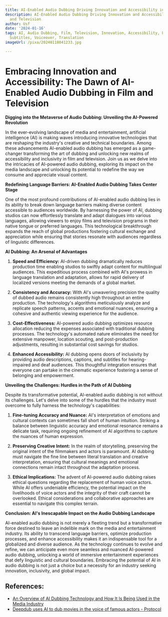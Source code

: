 ```yaml
---
title: AI-Enabled Audio Dubbing Driving Innovation and Accessibility in Film and Television
description: AI-Enabled Audio Dubbing Driving Innovation and Accessibility in Film
  and Television
author: Usf
date: '2024-01-16'
tags: AI, Audio Dubbing, Film, Television, Innovation, Accessibility, Language Barriers,
  Subtitles, Voiceover, Translation
imageUrl: /pixa/20240118041233.jpg

---
```

# Embracing Innovation and Accessibility: The Dawn of AI-Enabled Audio Dubbing in Film and Television

**Digging into the Metaverse of Audio Dubbing: Unveiling the AI-Powered Revolution**

In the ever-evolving landscape of media and entertainment, artificial intelligence (AI) is making waves introducing innovative technologies  that are reshaping the industry's creative and technical boundaries. Among these advancements AI-enabled audio dubbing has emerged  as a game-changer transforming the art of dubbing and unlocking new realms  of accessibility and inclusivity in film and television. Join us as we  delve into the  intricacies of AI-powered audio dubbing,  exploring its impact on the media landscape and unlocking its  potential  to redefine the way we consume and appreciate visual content.

**Redefining Language Barriers: AI-Enabled  Audio Dubbing Takes Center Stage**

One of  the most profound contributions of AI-enabled audio dubbing lies in its ability to break down language barriers making diverse content  accessible to audiences worldwide. By harnessing the power of AI, dubbing studios can now effortlessly translate and  adapt dialogues into various languages, allowing  viewers to enjoy films and  television programs in their native tongue or preferred languages. This technological breakthrough  expands the reach of global  productions  fostering cultural exchange and appreciation while ensuring that stories resonate with audiences  regardless  of linguistic differences.

**AI Dubbing: An Arsenal of Advantages**

1. **Speed and Efficiency:** AI-driven dubbing dramatically reduces production time enabling studios to  swiftly adapt content for multilingual audiences. This expeditious process  combined with AI's prowess in language translation  and adaptation, allows for rapid delivery of localized versions meeting the demands of a global market.

2. **Consistency and Accuracy:** With AI's  unwavering precision the quality of dubbed audio remains consistently high throughout an entire production. The technology's algorithms meticulously analyze and replicate  speech patterns, accents and emotional nuances, ensuring a cohesive and authentic viewing experience for the audience.

3. **Cost-Effectiveness:** AI-powered audio dubbing optimizes resource allocation reducing the expenses associated with traditional  dubbing processes. The technology's  automated nature eliminates  the need  for extensive  manpower, location scouting, and post-production adjustments, resulting in substantial cost savings for studios.

4. **Enhanced Accessibility:** AI dubbing opens doors of  inclusivity by providing audio descriptions, captions, and subtitles for hearing-impaired and deaf  audiences. This thoughtful integration ensures that everyone can partake  in the cinematic experience fostering a sense of belonging and empowerment.

**Unveiling the Challenges: Hurdles in the Path of  AI  Dubbing**

Despite its transformative potential, AI-enabled audio dubbing  is  not without its challenges. Let's delve into some of the hurdles that the industry  must overcome to fully harness the technology's capabilities:

1. **Fine-tuning  Accuracy and Nuance:** AI's  interpretation of emotions and cultural contexts can sometimes fall short of human intuition. Striking a balance between linguistic  accuracy and emotional resonance remains a delicate task, requiring ongoing refinement of AI algorithms to capture the nuances  of human  expression.

2. **Preserving Creative Intent:** In  the  realm of storytelling, preserving the original intent of the filmmakers and actors is paramount. AI dubbing must navigate the fine line between literal translation  and creative interpretation, ensuring that cultural meanings and emotional  connections remain intact throughout  the adaptation  process.

3. **Ethical Implications:** The advent  of AI-powered audio dubbing raises ethical questions regarding the replacement of human voice actors. While AI offers undeniable efficiency, the potential impact  on the  livelihoods  of voice  actors and the  integrity of their craft cannot be overlooked. Ethical considerations  and collaborative approaches are essential to navigate this complex terrain.

**Conclusion: AI's Inescapable Impact on  the Audio Dubbing Landscape**

AI-enabled audio dubbing is not  merely a fleeting trend but a transformative force destined to leave an indelible mark on  the media and entertainment industry. Its ability to transcend language barriers, optimize production processes, and enhance accessibility makes it an indispensable tool for  a globalized and diverse  audience. As the technology continues to evolve and refine, we can anticipate even more seamless and  nuanced AI-powered audio dubbing, unlocking a world  of immersive entertainment experiences that defy linguistic and cultural  boundaries. Embracing the potential of AI  in audio dubbing  is not just a choice but a  necessity for an industry seeking innovation, inclusivity, and global impact.

## References:
- [An Overview of AI Dubbing Technology and How It Is Being Used in the Media Industry](https://wavel.ai/blog/an-overview-of-the-current-state-of-ai-dubbing-technology-and-how-it-is-being-used-in-the-media-industry/)
- [Deepdub uses AI to dub movies in the voice of famous actors - Protocol](https://www.protocol.com/deepdub-ai-dubbing)
